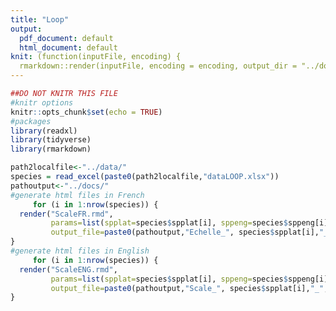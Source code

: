 ```yaml
---
title: "Loop"
output:
  pdf_document: default
  html_document: default
knit: (function(inputFile, encoding) {
  rmarkdown::render(inputFile, encoding = encoding, output_dir = "../docs/") })
---
```


```r
##DO NOT KNITR THIS FILE
#knitr options
knitr::opts_chunk$set(echo = TRUE)
#packages
library(readxl)
library(tidyverse)
library(rmarkdown)
```

```r
path2localfile<-"../data/"
species = read_excel(paste0(path2localfile,"dataLOOP.xlsx"))
pathoutput<-"../docs/"
#generate html files in French
     for (i in 1:nrow(species)) {
  render("ScaleFR.rmd", 
         params=list(spplat=species$spplat[i], sppeng=species$sppeng[i], sex=species$sex[i], sppfr=species$sppfr[i]),
         output_file=paste0(pathoutput,"Echelle_", species$spplat[i],"_", species$sex[i], ".html"))
}
#generate html files in English
     for (i in 1:nrow(species)) {
  render("ScaleENG.rmd", 
         params=list(spplat=species$spplat[i], sppeng=species$sppeng[i], sex=species$sex[i], sppfr=species$sppfr[i]),
         output_file=paste0(pathoutput,"Scale_", species$spplat[i],"_", species$sex[i], ".html"))
}
```





